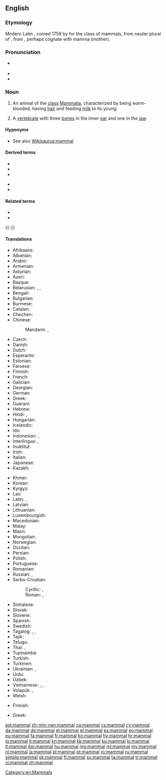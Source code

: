 ==English==
{{wikipedia}}
{{picdic
|image=Tiger in the water.jpg
|detail1=
{{picdicimg|image=Lightmatter chimp.jpg|link=animal|lang=en}}
|detail2=
{{picdicimg|image=Cow female black white.jpg|link=farm animal|lang=en}}
{{picdicimg|image=Pudel miniatura 342.jpg|link=pet|lang=en}}
{{picdicimg|image=Male Lion on Rock.jpg|link=wild animal|lang=en}}
}}

===Etymology===
Modern Latin {{m|la|Mammalia}}, coined 1758 by {{w|Linnaeus}} for the class of mammals, from neuter plural of {{etyl|LL.|en}} {{m|la|mammalis||of the breast}}, from {{etyl|la|en}} {{m|la|mamma||breast}}, perhaps cognate with mamma (mother).

===Pronunciation===
* {{a|GenAm}} {{IPA|/ˈmæməl/|lang=en}}
* {{hyphenation|mam|mal|lang=en}}
* {{audio|en-us-mammal.ogg|Audio (US)|lang=en}}

===Noun===
{{en-noun}}

# An animal of the [[class]] [[Mammalia]], characterized by being warm-blooded, having [[hair]] and feeding [[milk]] to its young.
# {{label|en|paleontology}} A [[vertebrate]] with three [[bone]]s in the inner [[ear]] and one in the [[jaw]].

====Hyponyms====
* See also [[Wikisaurus:mammal]]

====Derived terms====
{{top2}}
* {{l|en|mammalian}}
* {{l|en|mammality}}
* {{l|en|mammalogy}}
{{mid2}}
* {{l|en|marine mammal}}
* {{l|en|sea mammal}}
{{bottom}}

====Related terms====
* {{l|en|mammarial}}
* {{l|en|mammary}}
{{-}}

====Translations====
{{trans-top|animal of the class Mammalia}}
* Afrikaans: {{t|af|soogdier}}
* Albanian: {{t+|sq|gjitar|m}}
* Arabic: {{t|ar|ثَدْيِيّ|m}}
* Armenian: {{t+|hy|կաթնասուն}}
* Asturian: {{t+|ast|mamíferu|m}}
* Azeri: {{t|az|məməli}}
* Basque: {{t+|eu|ugaztun}}
* Belarusian: {{t|be|млекако́рмячае|n|sc=Cyrl}}, {{t|be|сысу́н|m|sc=Cyrl}}, {{t|be|тварина|m|alt=звер|sc=Cyrl}}
* Bengali: {{t+|bn|স্তন্যপায়ী|tr=stôn'yôpaẏi|sc=Beng}}
* Bulgarian: {{t+|bg|боза́йник|m}}
* Burmese: {{t+|my|နို့တိုက်သတ္တဝါ|sc=Mymr}}
* Catalan: {{t+|ca|mamífer|m}}
* Chechen: {{t|ce|декха дийнат|sc=Cyrl}}
* Chinese:
*: Mandarin: {{t+|cmn|哺乳類}}, {{t+|cmn|哺乳类|tr=bǔrǔlèi|sc=Hani}}
* Czech: {{t+|cs|savec|m}}
* Danish: {{t+|da|pattedyr}}
* Dutch: {{t+|nl|zoogdier|n}}
* Esperanto: {{t|eo|mamulo}}
* Estonian: {{t|et|imetaja}}
* Faroese: {{t+|fo|súgdjór|n}}
* Finnish: {{t+|fi|nisäkäs}}
* French: {{t+|fr|mammifère|m}}
* Galician: {{t+|gl|mamífero|m}}
* Georgian: {{t|ka|ძუძუმწოვარი|sc=Geor}}
* German: {{t+|de|Säugetier|n}}
* Greek: {{t+|el|θηλαστικό|n|sc=Grek}}
* Guaraní: {{t+|gn|okambúva}}
* Hebrew: {{t+|he|יונק|tr=yoneq}}
* Hindi: {{t|hi|स्तनपायी|tr=stanpāyī}}, {{t+|hi|स्तनधारी|tr=standhārī|sc=Deva}}
* Hungarian: {{t+|hu|emlős}}
* Icelandic: {{t+|is|spendýr}}
* Ido: {{t+|io|mamifero}}
* Indonesian: {{t+|id|mamalia}}, {{t|id|[[hewan]] [[susu|menyusui]]}}
* Interlingua: {{t|ia|mammifero}}, {{t|ia|mammal}}
* Inuktitut: {{t|iu|ᒪᒻᒪᓛᑎᒃ}}
* Irish: {{t+|ga|mamach|m}}
* Italian: {{t+|it|mammifero|m}}
* Japanese: {{t+|ja|哺乳類|tr=ほにゅうるい, honyūrui}}
* Kazakh: {{t|kk|сүтқоректі|sc=Cyrl}}
{{trans-mid}}
* Khmer: {{t|km|ថនិកសត្វ|tr=tʰa’ni’ka’sat|sc=Khmr}}
* Korean: {{t+|ko|포유류|sc=Hang}}
* Kyrgyz: {{t|ky|сүт эмүүчүл|sc=Cyrl}}
* Lao: {{t+|lo|ສັດລ້ຽງລູກດ້ວຍນົມ|sc=Laoo}}
* Latin: {{t|la|mammalis}}, {{t|la|mammalia}}
* Latvian: {{t|lv|zīdītājs|m}}
* Lithuanian: {{t+|lt|žinduolis|m}}
* Luxembourgish: {{t+|lb|Mamendéier|n}}
* Macedonian: {{t|mk|цицач|m}}
* Malay: {{t|ms|mamalia}}
* Maori: {{t|mi|kararehe whāngote}}
* Mongolian: {{t+|mn|хөхтөн|sc=Cyrl}}
* Norwegian: {{t+|no|pattedyr|n}}
* Occitan: {{t+|oc|mamifèr|m}}
* Persian: {{t+|fa|پستاندار|tr=pestândâr}}
* Polish: {{t+|pl|ssak|m-an}}
* Portuguese: {{t+|pt|mamífero|m}}
* Romanian: {{t+|ro|mamifer|n}}
* Russian: {{t+|ru|млекопита́ющее|n}}, {{t+|ru|зверь|m}}
* Serbo-Croatian:
*: Cyrillic: {{t|sh|сисар|m}}, {{t|sh|сисавац|m}}
*: Roman: {{t|sh|sisar|m}}, {{t+|sh|sisavac|m}}
* Sinhalese: {{t|si|ක්‍ෂීරපායීන්|sc=Sinh}}
* Slovak: {{t|sk|cicavec|m}}
* Slovene: {{t+|sl|sesalec|m}}
* Spanish: {{t+|es|mamífero|m}}
* Swedish: {{t+|sv|däggdjur|n}}
* Tagalog: {{t|tl|wilik}}, {{t|tl|mamipero}}, {{t|tl|mamalya}}
* Tajik: {{t|tg|ширхӯр|sc=Cyrl}}
* Telugu: {{t+|te|క్షీరదం}}
* Thai: {{t+|th|สัตว์เลี้ยงลูกด้วยน้ำนม|tr=sàt líang lôok dûay náam nom|sc=Thai}}, {{t|th|สัตว์กินนม|tr=sàt gin nom|sc=Thai}}
* Tupinambá: {{t|tpn|okambúba'e}}
* Turkish: {{t+|tr|memeli}}
* Turkmen: {{t|tk|süýdemdiriji}}
* Ukrainian: {{t|uk|ссаве́ць|m|sc=Cyrl}}, {{t+|uk|звір|m|sc=Cyrl}}
* Urdu: {{t|ur|ستنپایی|tr=satnapāyī|sc=ur-Arab}}
* Uzbek: {{t|uz|sut emizuvchil}}
* Vietnamese: {{t|vi|loài thú}}, {{t|vi|lớp thú}}, {{t|vi|loài động vật có vú}}
* Volapük: {{qualifier|♂♀}} {{t+|vo|sügaf}}, {{qualifier|♂♀}} {{t+|vo|süganim}}
* Welsh: {{t+|cy|mamal|m}}
{{trans-bottom}}

{{trans-top|paleontology: vertebrate with three bones in the inner ear and one in the jaw}}
* Finnish: {{t+|fi|nisäkäs}}
{{trans-mid}}
* Greek: {{t+|el|θηλαστικό|n|sc=Grek}}
{{trans-bottom}}

[[Category:en:Mammals]]

[[ast:mammal]]
[[zh-min-nan:mammal]]
[[ca:mammal]]
[[cs:mammal]]
[[cy:mammal]]
[[da:mammal]]
[[de:mammal]]
[[et:mammal]]
[[el:mammal]]
[[es:mammal]]
[[eo:mammal]]
[[eu:mammal]]
[[fa:mammal]]
[[fr:mammal]]
[[ko:mammal]]
[[hy:mammal]]
[[hr:mammal]]
[[io:mammal]]
[[it:mammal]]
[[kn:mammal]]
[[kk:mammal]]
[[ku:mammal]]
[[lo:mammal]]
[[lt:mammal]]
[[jbo:mammal]]
[[hu:mammal]]
[[mg:mammal]]
[[ml:mammal]]
[[my:mammal]]
[[nl:mammal]]
[[ja:mammal]]
[[pl:mammal]]
[[pt:mammal]]
[[ro:mammal]]
[[ru:mammal]]
[[simple:mammal]]
[[sk:mammal]]
[[fi:mammal]]
[[sv:mammal]]
[[ta:mammal]]
[[tr:mammal]]
[[vi:mammal]]
[[zh:mammal]]